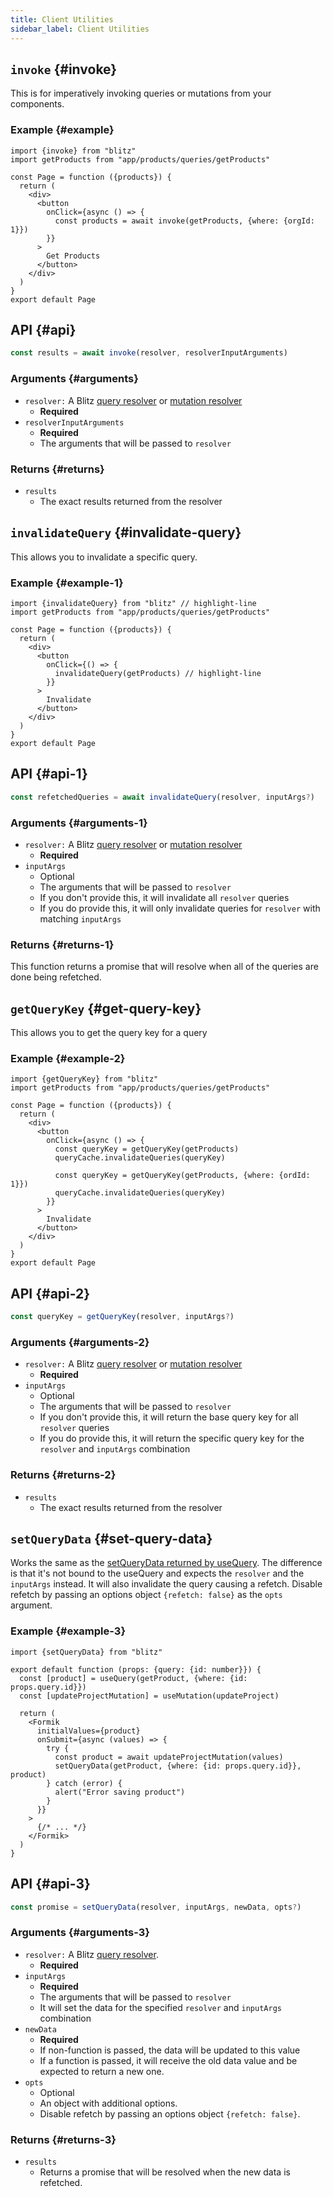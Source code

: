 ```yaml
---
title: Client Utilities
sidebar_label: Client Utilities
---
```


## `invoke` {#invoke}

This is for imperatively invoking queries or mutations from your
components.

### Example {#example}

```tsx
import {invoke} from "blitz"
import getProducts from "app/products/queries/getProducts"

const Page = function ({products}) {
  return (
    <div>
      <button
        onClick={async () => {
          const products = await invoke(getProducts, {where: {orgId: 1}})
        }}
      >
        Get Products
      </button>
    </div>
  )
}
export default Page
```

## API {#api}

<!-- prettier-ignore -->
```js
const results = await invoke(resolver, resolverInputArguments)
```

### Arguments {#arguments}

- `resolver:` A Blitz [query resolver](./query-resolvers) or
  [mutation resolver](./mutation-resolvers)
  - **Required**
- `resolverInputArguments`
  - **Required**
  - The arguments that will be passed to `resolver`

### Returns {#returns}

- `results`
  - The exact results returned from the resolver

## `invalidateQuery` {#invalidate-query}

This allows you to invalidate a specific query.

### Example {#example-1}

```tsx
import {invalidateQuery} from "blitz" // highlight-line
import getProducts from "app/products/queries/getProducts"

const Page = function ({products}) {
  return (
    <div>
      <button
        onClick={() => {
          invalidateQuery(getProducts) // highlight-line
        }}
      >
        Invalidate
      </button>
    </div>
  )
}
export default Page
```

## API {#api-1}

<!-- prettier-ignore -->
```js
const refetchedQueries = await invalidateQuery(resolver, inputArgs?)
```

### Arguments {#arguments-1}

- `resolver:` A Blitz [query resolver](./query-resolvers) or
  [mutation resolver](./mutation-resolvers)
  - **Required**
- `inputArgs`
  - Optional
  - The arguments that will be passed to `resolver`
  - If you don't provide this, it will invalidate all `resolver` queries
  - If you do provide this, it will only invalidate queries for `resolver`
    with matching `inputArgs`

### Returns {#returns-1}

This function returns a promise that will resolve when all of the queries
are done being refetched.

## `getQueryKey` {#get-query-key}

This allows you to get the query key for a query

### Example {#example-2}

```tsx
import {getQueryKey} from "blitz"
import getProducts from "app/products/queries/getProducts"

const Page = function ({products}) {
  return (
    <div>
      <button
        onClick={async () => {
          const queryKey = getQueryKey(getProducts)
          queryCache.invalidateQueries(queryKey)

          const queryKey = getQueryKey(getProducts, {where: {ordId: 1}})
          queryCache.invalidateQueries(queryKey)
        }}
      >
        Invalidate
      </button>
    </div>
  )
}
export default Page
```

## API {#api-2}

<!-- prettier-ignore -->
```js
const queryKey = getQueryKey(resolver, inputArgs?)
```

### Arguments {#arguments-2}

- `resolver:` A Blitz [query resolver](./query-resolvers) or
  [mutation resolver](./mutation-resolvers)
  - **Required**
- `inputArgs`
  - Optional
  - The arguments that will be passed to `resolver`
  - If you don't provide this, it will return the base query key for all
    `resolver` queries
  - If you do provide this, it will return the specific query key for the
    `resolver` and `inputArgs` combination

### Returns {#returns-2}

- `results`
  - The exact results returned from the resolver

## `setQueryData` {#set-query-data}

Works the same as the
[setQueryData returned by useQuery](./use-query#setQueryData). The
difference is that it's not bound to the useQuery and expects the
`resolver` and the `inputArgs` instead. It will also invalidate the query
causing a refetch. Disable refetch by passing an options object
`{refetch: false}` as the `opts` argument.

### Example {#example-3}

```tsx
import {setQueryData} from "blitz"

export default function (props: {query: {id: number}}) {
  const [product] = useQuery(getProduct, {where: {id: props.query.id}})
  const [updateProjectMutation] = useMutation(updateProject)

  return (
    <Formik
      initialValues={product}
      onSubmit={async (values) => {
        try {
          const product = await updateProjectMutation(values)
          setQueryData(getProduct, {where: {id: props.query.id}}, product)
        } catch (error) {
          alert("Error saving product")
        }
      }}
    >
      {/* ... */}
    </Formik>
  )
}
```

## API {#api-3}

<!-- prettier-ignore -->
```js
const promise = setQueryData(resolver, inputArgs, newData, opts?)
```

### Arguments {#arguments-3}

- `resolver:` A Blitz [query resolver](./query-resolvers).
  - **Required**
- `inputArgs`
  - **Required**
  - The arguments that will be passed to `resolver`
  - It will set the data for the specified `resolver` and `inputArgs`
    combination
- `newData`
  - **Required**
  - If non-function is passed, the data will be updated to this value
  - If a function is passed, it will receive the old data value and be
    expected to return a new one.
- `opts`
  - Optional
  - An object with additional options.
  - Disable refetch by passing an options object `{refetch: false}`.

### Returns {#returns-3}

- `results`
  - Returns a promise that will be resolved when the new data is
    refetched.
